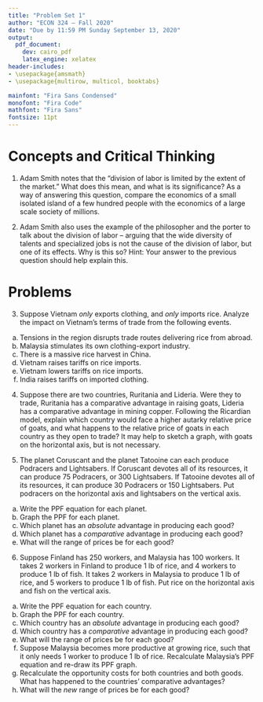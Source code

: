 ```yaml
---
title: "Problem Set 1"
author: "ECON 324 — Fall 2020"
date: "Due by 11:59 PM Sunday September 13, 2020"
output:
  pdf_document:
    dev: cairo_pdf
    latex_engine: xelatex
header-includes:
- \usepackage{amsmath}
- \usepackage{multirow, multicol, booktabs}

mainfont: "Fira Sans Condensed"
monofont: "Fira Code"
mathfont: "Fira Sans"
fontsize: 11pt
---
```


# Concepts and Critical Thinking

1. Adam Smith notes that the “division of labor is limited by the extent of the market.” What does this mean, and what is its significance? As a way of answering this question, compare the economics of a small isolated island of a few hundred people with the economics of a large scale society of millions.


\clearpage

2. Adam Smith also uses the example of the philosopher and the porter to talk about the division of labor – arguing that the wide diversity of talents and specialized jobs is not the cause of the division of labor, but one of its effects. Why is this so? Hint: Your answer to the previous question should help explain this.

\clearpage

# Problems

3. Suppose Vietnam *only* exports clothing, and *only* imports rice. Analyze the impact on Vietnam's terms of trade from the following events.
  a. Tensions in the region disrupts trade routes delivering rice from abroad.
  b. Malaysia stimulates its own clothing-export industry.
  c. There is a massive rice harvest in China.
  d. Vietnam raises tariffs on rice imports.
  e. Vietnam lowers tariffs on rice imports.
  f. India raises tariffs on imported clothing.
 
\clearpage

4. Suppose there are two countries, Ruritania and Lideria. Were they to trade, Ruritania has a comparative advantage in raising goats, Lideria has a comparative advantage in mining copper. Following the Ricardian model, explain which country would face a higher autarky relative price of goats, and what happens to the relative price of goats in each country as they open to trade? It may help to sketch a graph, with goats on the horizontal axis, but is not necessary.

\clearpage

5. The planet Coruscant and the planet Tatooine can each produce Podracers and Lightsabers. If Coruscant devotes all of its resources, it can produce 75 Podracers, or 300 Lightsabers. If Tatooine devotes all of its resources, it can produce 30 Podracers or 150 Lightsabers. Put podracers on the horizontal axis and lightsabers on the vertical axis.
  a. Write the PPF equation for each planet.
  b. Graph the PPF for each planet.
  c. Which planet has an *absolute* advantage in producing each good?
  d. Which planet has a *comparative* advantage in producing each good?
  e. What will the range of prices be for each good?

\clearpage

6. Suppose Finland has 250 workers, and Malaysia has 100 workers. It takes 2 workers in Finland to produce 1 lb of rice, and 4 workers to produce 1 lb of fish. It takes 2 workers in Malaysia to produce 1 lb of rice, and 5 workers to produce 1 lb of fish. Put rice on the horizontal axis and fish on the vertical axis.
  a. Write the PPF equation for each country.
  b. Graph the PPF for each country.
  c. Which country has an *absolute* advantage in producing each good?
  d. Which country has a *comparative* advantage in producing each good?
  e. What will the range of prices be for each good?
  f. Suppose Malaysia becomes more productive at growing rice, such that it only needs 1 worker to produce 1 lb of rice. Recalculate Malaysia’s PPF equation and re-draw its PPF graph.
  g. Recalculate the opportunity costs for both countries and both goods. What has happened to the countries’ comparative advantages?
  h. What will the *new* range of prices be for each good?

